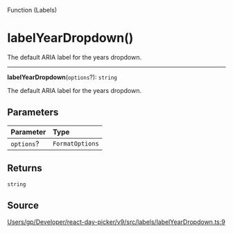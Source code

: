 <SectionTitle>Function (Labels)</SectionTitle>

# labelYearDropdown()

<Description>
The default ARIA label for the years dropdown.
</Description>

---

<a id="undefined" name="undefined"></a>

<SignatureMemberIdentifier>**labelYearDropdown**(`options`?): `string`</SignatureMemberIdentifier>

The default ARIA label for the years dropdown.

## Parameters

| Parameter | Type |
| :------ | :------ |
| `options`? | `FormatOptions` |

## Returns

`string`

## Source

[Users/gp/Developer/react-day-picker/v9/src/labels/labelYearDropdown.ts:9](https://github.com/gpbl/react-day-picker/blob/next/src/labels/labelYearDropdown.ts#L9)
